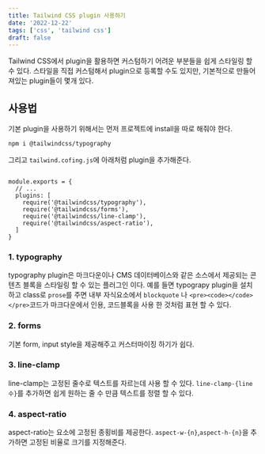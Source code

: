 ```yaml
---
title: Tailwind CSS plugin 사용하기
date: '2022-12-22'
tags: ['css', 'tailwind css']
draft: false
---
```


Tailwind CSS에서 plugin을 활용하면 커스텀하기 어려운 부분들을 쉽게 스타일링 할 수 있다.
스타일을 직접 커스텀해서 plugin으로 등록할 수도 있지만, 기본적으로 만들어져있는 plugin들이 몇개 있다.

## 사용법

기본 plugin을 사용하기 위해서는 먼저 프로젝트에 install을 따로 해줘야 한다.

```bash
npm i @tailwindcss/typography
```

그리고 `tailwind.cofing.js`에 아래처럼 plugin을 추가해준다.

```javaascript

module.exports = {
  // ...
  plugins: [
    require('@tailwindcss/typography'),
    require('@tailwindcss/forms'),
    require('@tailwindcss/line-clamp'),
    require('@tailwindcss/aspect-ratio'),
  ]
}
```

### 1. typography

typography plugin은 마크다운이나 CMS 데이터베이스와 같은 소스에서 제공되는 콘텐츠 블록을
스타일링 할 수 있는 플러그인 이다. 예를 들면 typograpy plugin을 설치하고 class로 `prose`를 주면
내부 자식요소에서 `blockquote` 나 `<pre><code></code></pre>`코드가 마크다운에서 인용, 코드블록을 사용 한 것처럼
표현 할 수 있다.

### 2. forms

기본 form, input style을 제공해주고 커스터마이징 하기가 쉽다.

### 3. line-clamp

line-clamp는 고정된 줄수로 텍스트를 자르는데 사용 할 수 있다. `line-clamp-{line 수}`를 추가하면
쉽게 원하는 줄 수 만큼 텍스트를 정렬 할 수 있다.

### 4. aspect-ratio

aspect-ratio는 요소에 고정된 종횡비를 제공한다. `aspect-w-{n}`,`aspect-h-{n}`을 추가하면 고정된 비율로 크기를 지정해준다.
